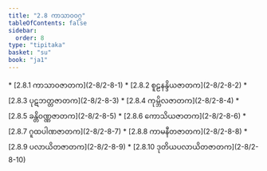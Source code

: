 ```yaml
---
title: "2.8 ကာသာဝဝဂ္ဂ"
tableOfContents: false
sidebar:
  order: 8
type: "tipitaka"
basket: "su"
book: "ja1"
---
```



<DynamicBreadcrumb />



<TableOfContents book="ja1" section="2.8">
* [2.8.1 ကာသာဝဇာတက](2-8/2-8-1)
* [2.8.2 စူဠနန္ဒိယဇာတက](2-8/2-8-2)
* [2.8.3 ပုဋဘတ္တဇာတက](2-8/2-8-3)
* [2.8.4 ကုမ္ဘိလဇာတက](2-8/2-8-4)
* [2.8.5 ခန္တိဝဏ္ဏဇာတက](2-8/2-8-5)
* [2.8.6 ကောသိယဇာတက](2-8/2-8-6)
* [2.8.7 ဂူထပါဏဇာတက](2-8/2-8-7)
* [2.8.8 ကာမနီတဇာတက](2-8/2-8-8)
* [2.8.9 ပလာယိတဇာတက](2-8/2-8-9)
* [2.8.10 ဒုတိယပလာယိတဇာတက](2-8/2-8-10)
</TableOfContents>